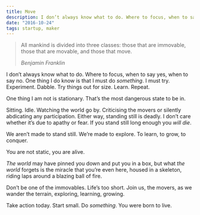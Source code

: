 ```yaml
---
title: Move
description: I don’t always know what to do. Where to focus, when to say yes, when to say no. One thing I do know is that I must do something.
date: "2016-10-24"
tags: startup, maker
---
```


> All mankind is divided into three classes: those that are immovable, those that are movable, and those that move.
>
> <cite>Benjamin Franklin</cite>

I don’t always know what to do. Where to focus, when to say yes, when to say no. One thing I do know is that I must do _something_. I must try. Experiment. Dabble. Try things out for size. Learn. Repeat.

One thing I am not is stationary. That’s the most dangerous state to be in.

Sitting. Idle. Watching the world go by. Criticising the movers or silently abdicating any participation. Either way, standing still is deadly. I don’t care whether it’s due to apathy or fear. If you stand still long enough you _will die_.

We aren’t made to stand still. We’re made to explore. To learn, to grow, to conquer.

You are not static, you are alive.

_The world_ may have pinned you down and put you in a box, but what _the world_ forgets is the miracle that you’re even here, housed in a skeleton, riding laps around a blazing ball of fire.

Don’t be one of the immovables. Life’s too short. Join us, the movers, as we wander the terrain, exploring, learning, growing.

Take action today. Start small. Do _something_. You were born to live.
